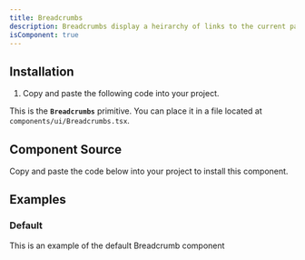 ```yaml
---
title: Breadcrumbs
description: Breadcrumbs display a heirarchy of links to the current page or resource in an application.
isComponent: true
---
```


## Installation

1. Copy and paste the following code into your project.

This is the **`Breadcrumbs`** primitive. You can place it in a file located at `components/ui/Breadcrumbs.tsx`.

## Component Source

Copy and paste the code below into your project to install this component.

<ComponentSource src="../../packages/ui/src/Breadcrumbs.tsx" />

## Examples

### Default

This is an example of the default Breadcrumb component

<ComponentExample name="Breadcrumbs" story="default" />
